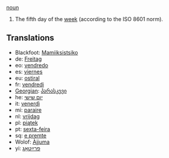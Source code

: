[[noun]]

#The fifth day of the [[week]] (according to the ISO 8601 norm).

==Translations==
*Blackfoot: [[Mamiiksistsiko]]
*de: [[Freitag]]
*eo: [[vendredo]]
*es: [[viernes]]
*eu: [[ostiral]]
*fr: [[vendredi]]
*[[Georgian]]: [[პარასკევი]]
*he: [[יום שישי]]
*it: [[venerdì]]
*mi: [[paraire]]
*nl: [[vrijdag]]
*pl: [[piątek]]
*pt: [[sexta-feira]]
*sq: [[e premte]]
*Wolof: [[Àjjuma]]
*yi: [[פרײַטאָג]]
